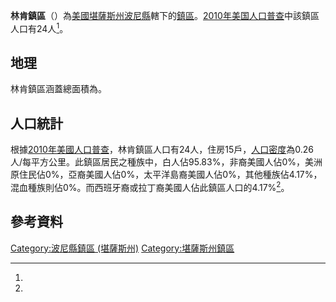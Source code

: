 {{noteTA
|G1=USState
}}
{{Infobox settlement
|official_name = 林肯鎮區
|native_name = Lincoln Township
|settlement_type = 鎮區
|pushpin_map=USA Kansas
|coordinates_display = inline,title
|coordinates_region = US-KS
|subdivision_type = [[世界政區索引|國家]]
|subdivision_name = [[美国|美国]]
|subdivision_type1 = [[美國行政區劃|州]]
|subdivision_name1 = [[堪薩斯州|堪薩斯州]]
|subdivision_type2 = [[堪薩斯州行政區劃|縣]]
|subdivision_name2 = [[波尼縣_(堪薩斯州)|波尼縣]]
|area_total_km2 = 93.34
|area_land_km2 = 93.23
|area_water_km2 = 0.11
|area_total_sq_mi =
|area_land_sq_mi =
|area_water_sq_mi =
|area_water_percent = 0.12
|population_as_of = [[2010年美国人口普查|2010]]
|population_footnotes = <ref name="Census 2010">{{cite web| url=http://factfinder2.census.gov| title=Race, Hispanic or Latino, Age, and Housing Occupancy: 2010 Census Redistricting Data, Lincoln township, Pawnee County, Kansas| publisher=U.S. Census Bureau, American FactFinder 2| accessdate=2016-09-10| archive-date=2013-09-11| archive-url=https://web.archive.org/web/20130911234518/http://factfinder2.census.gov/| dead-url=no}}</ref>
|population_total = 24
|population_density_km2 = auto
|elevation_footnotes = 
|elevation_m = 684
|elevation_ft = 
|latd = 38
|latm = 17
|lats = 55
|latNS = N
|longd = 99
|longm = 24
|longs = 33
|longEW = W
|postal_code_type =
|postal_code = 
|blank_name = [[聯邦資料處理標準|FIPS代碼]]
|blank_info = 20-40975
|blank1_name = [[地名信息系统|GNIS編號]] 
|blank1_info = [http://geonames.usgs.gov/pls/gnispublic/f?p=gnispq:3:::NO::P3_FID:0475715 0475715]
|website = 
|footnotes = 
}}

'''林肯鎮區'''（{{lang-en|'''Lincoln Township'''}}）為[[美國|美國]][[堪薩斯州|堪薩斯州]][[波尼縣_(堪薩斯州)|波尼縣]]轄下的[[行政鎮區|鎮區]]。[[2010年美国人口普查|2010年美国人口普查]]中該鎮區人口有24人<ref name="Census 2010"/>。

==地理==
林肯鎮區涵蓋總面積為{{convert|93.34|km2|sqmi}}。

==人口統計==
根據[[2010年美國人口普查|2010年美國人口普查]]，林肯鎮區人口有24人，住房15戶，[[人口密度|人口密度]]為0.26人/每平方公里。此鎮區居民之種族中，白人佔95.83%，非裔美國人佔0%，美洲原住民佔0%，亞裔美國人佔0%，太平洋島裔美國人佔0%，其他種族佔4.17%，混血種族則佔0%。而西班牙裔或拉丁裔美國人佔此鎮區人口的4.17%<ref name="Census 2010"/>。

==參考資料==
{{reflist}}

{{波尼縣 (堪薩斯州)}}

{{DEFAULTSORT:Lincoln}}
[[Category:波尼縣鎮區_(堪薩斯州)|Category:波尼縣鎮區 (堪薩斯州)]]
[[Category:堪薩斯州鎮區|Category:堪薩斯州鎮區]]

{{PawneeCountyKS-geo-stub}}